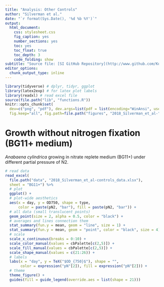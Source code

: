 ```yaml
---
title: "Analysis: Other Controls"
author: "Silverman et al."
date: "`r format(Sys.Date(), '%d %b %Y')`"
output:
  html_document: 
    css: stylesheet.css
    fig_caption: yes
    number_sections: yes
    toc: yes
    toc_float: true
    toc_depth: 3
    code_folding: show
subtitle: "Source file: [SI GitHub Repository](http://www.github.com/KopfLab/2018_Silverman_et_al/) / [isotope_calibration.Rmd](http://www.github.com/KopfLab/2018_Silverman_et_al/blob/master/other_controls.Rmd)"
editor_options:
  chunk_output_type: inline
---
```



```r
library(tidyverse) # dplyr, tidyr, ggplot
library(latex2exp) # for latex plot labels
library(readxl) # read excel file
source(file.path("lib", "functions.R"))
knitr::opts_chunk$set(
  dev=c("png", "pdf"), dev.args=list(pdf = list(encoding="WinAnsi", useDingbats=FALSE)),
  fig.keep="all", fig.path=file.path("figures", "2018_Silverman_et_al-"))
```

# Growth without nitrogen fixation (BG11+ medium)

*Anabaena cylindrica* growing in nitrate replete medium (BG11+) under different partial pressure of N2.

```r
# read data
read_excel(
  file.path("data", "2018_Silverman_et_al-controls_data.xlsx"), 
  sheet = "BG11+") %>% 
  # plot
  ggplot() +
  # plot-wide aesthetics
  aes(x = day, y = OD750, shape = type, 
      color = paste(pN2, "bar"), fill = paste(pN2, "bar")) +
  # all data (small translucent points)
  geom_point(size = 2, alpha = 0.5, color = "black") +
  # averages and lines connection them
  stat_summary(fun.y = mean, geom = "line", size = 1) +
  stat_summary(fun.y = mean, geom = "point", color = "black", size = 4) +
  # scale
  scale_x_continuous(breaks = 0:10) +
  scale_color_manual(values = cbPalette[c(2,5)]) +
  scale_fill_manual(values = cbPalette[c(2,5)]) +
  scale_shape_manual(values = c(21:26)) +
  # labels
  labs(x = "day", y = TeX("$OD_{750}$"), shape = "", 
       color = expression("pN"[2]), fill = expression("pN"[2])) +
  # theme
  theme_figure() +
  guides(fill = guide_legend(override.aes = list(shape = 21)))
```

